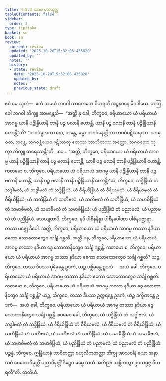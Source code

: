 ```yaml
---
title: 4.5.3 သာကေတသုတ္တ
tableOfContents: false
sidebar:
  order: 3
type: tipitaka
basket: su
book: sn
review:
  current: review
  updated: '2025-10-20T15:32:06.435820'
  updated_by: ''
  notes: ''
  history:
  - state: review
    date: '2025-10-20T15:32:06.435820'
    updated_by: ''
    notes: ''
    previous_state: draft
---
```



<DynamicBreadcrumb />


<ReviewStatus review={frontmatter.review} showDetails={true} />

<HypothesisAnnotation frontmatter={frontmatter} />

<Division number="513" book="sn" e="ch" v="18" p="354">

<Paragraph number="1151" book="sn">
ဧဝံ မေ သုတံ—  ဧကံ သမယံ ဘဂဝါ သာကေတေ ဝိဟရတိ အဉ္ဇနဝနေ မိဂဒါယေ. တတြ ခေါ ဘဂဝါ ဘိက္ခူ အာမန္တေသိ—  “အတ္ထိ နု ခေါ, ဘိက္ခဝေ, ပရိယာယော ယံ ပရိယာယံ အာဂမ္မ ယာနိ ပဉ္စိန္ဒြိယာနိ တာနိ ပဉ္စ ဗလာနိ ဟောန္တိ, ယာနိ ပဉ္စ ဗလာနိ တာနိ ပဉ္စိန္ဒြိယာနိ ဟောန္တီ”တိ?
</Paragraph>

<Paragraph number="1152" book="sn">
“ဘဂဝံမူလကာ နော, ဘန္တေ, ဓမ္မာ ဘဂဝံနေတ္တိကာ ဘဂဝံပဋိသရဏာ. သာဓု ဝတ, ဘန္တေ, ဘဂဝန္တံယေဝ ပဋိဘာတု ဧတဿ ဘာသိတဿ အတ္ထော. ဘဂဝတော သုတွာ ဘိက္ခူ ဓာရေဿန္တီ”တိ …ပေ…
</Paragraph>

<Paragraph number="1153" book="sn">
“အတ္ထိ, ဘိက္ခဝေ, ပရိယာယော ယံ ပရိယာယံ အာဂမ္မ ယာနိ ပဉ္စိန္ဒြိယာနိ တာနိ ပဉ္စ ဗလာနိ ဟောန္တိ, ယာနိ ပဉ္စ ဗလာနိ တာနိ ပဉ္စိန္ဒြိယာနိ ဟောန္တိ.
</Paragraph>

<Paragraph number="1154" book="sn">
ကတမော စ, ဘိက္ခဝေ, ပရိယာယော ယံ ပရိယာယံ အာဂမ္မ ယာနိ ပဉ္စိန္ဒြိယာနိ တာနိ ပဉ္စ ဗလာနိ ဟောန္တိ, ယာနိ ပဉ္စ ဗလာနိ တာနိ ပဉ္စိန္ဒြိယာနိ ဟောန္တိ? ယံ, ဘိက္ခဝေ, သဒ္ဓိန္ဒြိယံ တံ သဒ္ဓါဗလံ, ယံ သဒ္ဓါဗလံ တံ သဒ္ဓိန္ဒြိယံ; ယံ ဝီရိယိန္ဒြိယံ တံ ဝီရိယဗလံ, ယံ ဝီရိယဗလံ တံ ဝီရိယိန္ဒြိယံ; ယံ သတိန္ဒြိယံ တံ သတိဗလံ, ယံ သတိဗလံ တံ သတိန္ဒြိယံ; ယံ သမာဓိန္ဒြိယံ တံ သမာဓိဗလံ, ယံ သမာဓိဗလံ တံ သမာဓိန္ဒြိယံ; ယံ ပညိန္ဒြိယံ တံ ပညာဗလံ, ယံ ပညာဗလံ တံ ပညိန္ဒြိယံ. သေယျထာပိ, ဘိက္ခဝေ, နဒီ ပါစီနနိန္နာ ပါစီနပေါဏာ ပါစီနပဗ္ဘာရာ, တဿ မဇ္ဈေ ဒီပေါ. အတ္ထိ, ဘိက္ခဝေ, ပရိယာယော ယံ ပရိယာယံ အာဂမ္မ တဿာ နဒိယာ ဧကော သောတောတွေဝ သင်္ချံ ဂစ္ဆတိ. အတ္ထိ ပန, ဘိက္ခဝေ, ပရိယာယော ယံ ပရိယာယံ အာဂမ္မ တဿာ နဒိယာ ဒွေ သောတာနိတွေဝ သင်္ချံ ဂစ္ဆန္တိ.
</Paragraph>

<Paragraph number="1155" book="sn">
ကတမော စ, ဘိက္ခဝေ, ပရိယာယော ယံ ပရိယာယံ အာဂမ္မ တဿာ နဒိယာ ဧကော သောတောတွေဝ သင်္ချံ ဂစ္ဆတိ? ယဉ္စ, ဘိက္ခဝေ, တဿ ဒီပဿ ပုရိမန္တေ ဥဒကံ, ယဉ္စ ပစ္ဆိမန္တေ ဥဒကံ—  အယံ ခေါ, ဘိက္ခဝေ, ပရိယာယော ယံ ပရိယာယံ အာဂမ္မ တဿာ နဒိယာ ဧကော သောတောတွေဝ သင်္ချံ ဂစ္ဆတိ.
</Paragraph>

<Paragraph number="1156" book="sn">
ကတမော စ, ဘိက္ခဝေ, ပရိယာယော ယံ ပရိယာယံ အာဂမ္မ တဿာ နဒိယာ ဒွေ သောတာနိတွေဝ သင်္ချံ ဂစ္ဆန္တိ? ယဉ္စ, ဘိက္ခဝေ, တဿ ဒီပဿ ဥတ္တရန္တေ ဥဒကံ, ယဉ္စ ဒက္ခိဏန္တေ ဥဒကံ—  အယံ ခေါ, ဘိက္ခဝေ, ပရိယာယော ယံ ပရိယာယံ အာဂမ္မ တဿာ နဒိယာ ဒွေ သောတာနိတွေဝ သင်္ချံ ဂစ္ဆန္တိ. ဧဝမေဝ ခေါ, ဘိက္ခဝေ, ယံ သဒ္ဓိန္ဒြိယံ တံ သဒ္ဓါဗလံ, ယံ သဒ္ဓါဗလံ တံ သဒ္ဓိန္ဒြိယံ; ယံ ဝီရိယိန္ဒြိယံ တံ ဝီရိယဗလံ, ယံ ဝီရိယဗလံ တံ ဝီရိယိန္ဒြိယံ; ယံ သတိန္ဒြိယံ တံ သတိဗလံ, ယံ သတိဗလံ တံ သတိန္ဒြိယံ; ယံ သမာဓိန္ဒြိယံ တံ သမာဓိဗလံ, ယံ သမာဓိဗလံ တံ သမာဓိန္ဒြိယံ; ယံ ပညိန္ဒြိယံ တံ ပညာဗလံ, ယံ ပညာဗလံ တံ ပညိန္ဒြိယံ. ပဉ္စန္နံ, ဘိက္ခဝေ, ဣန္ဒြိယာနံ ဘာဝိတတ္တာ ဗဟုလီကတတ္တာ ဘိက္ခု အာသဝါနံ ခယာ အနာသဝံ စေတောဝိမုတ္တိံ ပညာဝိမုတ္တိံ ဒိဋ္ဌေဝ ဓမ္မေ သယံ အဘိညာ သစ္ဆိကတွာ ဥပသမ္ပဇ္ဇ ဝိဟရတီ”တိ.

</Paragraph>
</Division>

<Paragraph number="1157" type="center" book="sn">
တတိယံ.
</Paragraph>
